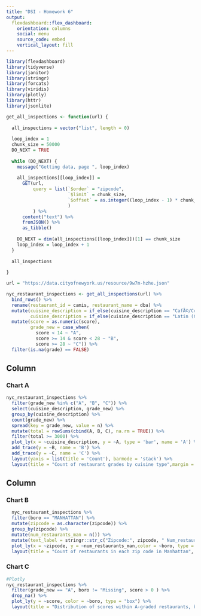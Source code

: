 ```yaml
---
title: "DSI - Homework 6"
output: 
  flexdashboard::flex_dashboard:
    orientation: columns
    social: menu
    source_code: embed
    vertical_layout: fill
---
```


```r

library(flexdashboard)
library(tidyverse)
library(janitor)
library(stringr)
library(forcats)
library(viridis)
library(plotly)
library(httr)
library(jsonlite)

```

```r

get_all_inspections <- function(url) {
  
  all_inspections = vector("list", length = 0)
  
  loop_index = 1
  chunk_size = 50000
  DO_NEXT = TRUE
  
  while (DO_NEXT) {
    message("Getting data, page ", loop_index)
    
    all_inspections[[loop_index]] = 
      GET(url,
          query = list(`$order` = "zipcode",
                       `$limit` = chunk_size,
                       `$offset` = as.integer((loop_index - 1) * chunk_size)
                       )
          ) %>%
      content("text") %>%
      fromJSON() %>%
      as_tibble()
    
    DO_NEXT = dim(all_inspections[[loop_index]])[1] == chunk_size
    loop_index = loop_index + 1
  }
  
  all_inspections
  
}

url = "https://data.cityofnewyork.us/resource/9w7m-hzhe.json"

nyc_restaurant_inspections <- get_all_inspections(url) %>%
  bind_rows() %>%
  rename(restaurant_id = camis, restaurant_name = dba) %>%
  mutate(cuisine_description = if_else(cuisine_description == "CafÃ©/Coffee/Tea", "Cafe/coffee", cuisine_description),
         cuisine_description = if_else(cuisine_description == "Latin (Cuban, Dominican, Puerto Rican, South & Central American)", "Latin", cuisine_description)) %>% 
  mutate(score = as.numeric(score),
         grade_new = case_when(
           score < 14 ~ "A",
           score >= 14 & score < 28 ~ "B",
           score >= 28 ~ "C")) %>% 
  filter(is.na(grade) == FALSE)
```


Column {data-width=350}
-----------------------------------------------------------------------
### Chart A

```r
nyc_restaurant_inspections %>% 
  filter(grade_new %in% c("A", "B", "C")) %>% 
  select(cuisine_description, grade_new) %>%
  group_by(cuisine_description) %>%
  count(grade_new) %>%
  spread(key = grade_new, value = n) %>%
  mutate(total = rowSums(cbind(A, B, C), na.rm = TRUE)) %>% 
  filter(total >= 3000) %>% 
  plot_ly(x = ~cuisine_description, y = ~A, type = 'bar', name = 'A') %>%
  add_trace(y = ~B, name = 'B') %>%
  add_trace(y = ~C, name = 'C') %>%
  layout(yaxis = list(title = 'Count'), barmode = 'stack') %>% 
  layout(title = "Count of restaurant grades by cuisine type",margin = list(b = 75), xaxis = list(title = "", tickangle = 45))

```

Column {data-width=650}
-----------------------------------------------------------------------

### Chart B

```r
 
  nyc_restaurant_inspections %>%
  filter(boro == "MANHATTAN") %>%
  mutate(zipcode = as.character(zipcode)) %>%
  group_by(zipcode) %>%
  mutate(num_restaurants_man = n()) %>%
  mutate(text_label = stringr::str_c("Zipcode:", zipcode, " Num_restaurants:", num_restaurants_man)) %>%
  plot_ly(x = ~zipcode, y = ~num_restaurants_man,color = ~boro, type = "scatter", mode = "marker", text = ~text_label) %>% 
  layout(title = "Count of restaurants in each zip code in Manhattan", margin = list(b = 75))
```

### Chart C

```r

#Plotly
nyc_restaurant_inspections %>% 
  filter(grade_new == "A", boro != "Missing", score > 0 ) %>% 
  drop_na() %>% 
  plot_ly(y = ~score, color = ~boro, type = "box") %>%
  layout(title = "Distribution of scores within A-graded restaurants, by borough")

```












